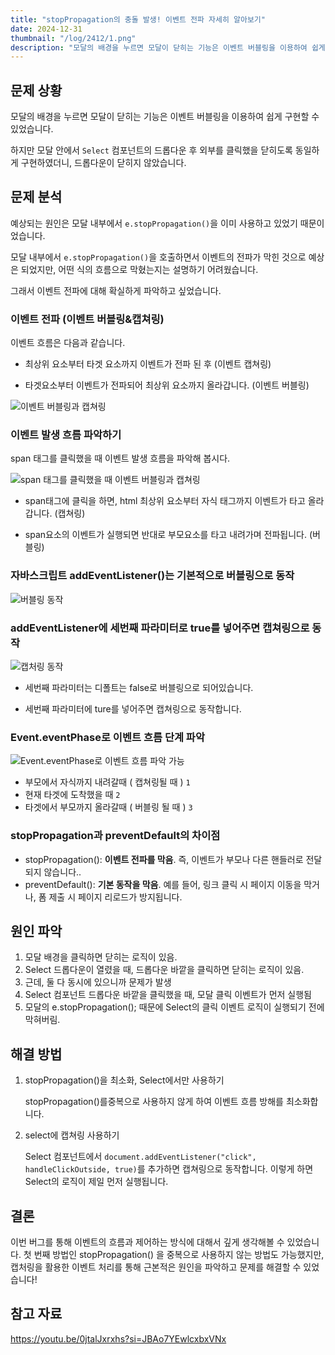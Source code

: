 ```yaml
---
title: "stopPropagation의 충돌 발생! 이벤트 전파 자세히 알아보기"
date: 2024-12-31
thumbnail: "/log/2412/1.png"
description: "모달의 배경을 누르면 모달이 닫히는 기능은 이벤트 버블링을 이용하여 쉽게 구현할 수 있었습니다. 하지만 모달 안에서 `Select` 컴포넌트의 드롭다운 후 외부를 클릭했을 닫히도록 동일하게 구현하였더니,  드롭다운이 닫히지 않았습니다."
---
```


## 문제 상황

모달의 배경을 누르면 모달이 닫히는 기능은 이벤트 버블링을 이용하여 쉽게 구현할 수 있었습니다.

하지만 모달 안에서 `Select` 컴포넌트의 드롭다운 후 외부를 클릭했을 닫히도록 동일하게 구현하였더니, 드롭다운이 닫히지 않았습니다.

## 문제 분석

예상되는 원인은 모달 내부에서 `e.stopPropagation()`을 이미 사용하고 있었기 때문이었습니다.

모달 내부에서 `e.stopPropagation()`을 호출하면서 이벤트의 전파가 막힌 것으로 예상은 되었지만, 어떤 식의 흐름으로 막혔는지는 설명하기 어려웠습니다.

그래서 이벤트 전파에 대해 확실하게 파악하고 싶었습니다.

### 이벤트 전파 (이벤트 버블링&캡쳐링)

이벤트 흐름은 다음과 같습니다.

- 최상위 요소부터 타겟 요소까지 이벤트가 전파 된 후 (이벤트 캡쳐링)

- 타겟요소부터 이벤트가 전파되어 최상위 요소까지 올라갑니다. (이벤트 버블링)

![이벤트 버블링과 캡쳐링](/log/2412/1.png)

### 이벤트 발생 흐름 파악하기

span 태그를 클릭했을 때 이벤트 발생 흐름을 파악해 봅시다.

![span 태그를 클릭했을 때 이벤트 버블링과 캡쳐링](/log/2412/2.png)

- span태그에 클릭을 하면, html 최상위 요소부터 자식 태그까지 이벤트가 타고 올라갑니다. (캡쳐링)

- span요소의 이벤트가 실행되면 반대로 부모요소를 타고 내려가며 전파됩니다. (버블링)

### 자바스크립트 addEventListener()는 기본적으로 버블링으로 동작

![버블링 동작](/log/2412/3.png)

### addEventListener에 세번째 파라미터로 true를 넣어주면 캡쳐링으로 동작

![캡처링 동작](/log/2412/4.png)

- 세번째 파라미터는 디폴트는 false로 버블링으로 되어있습니다.

- 세번째 파라미터에 ture를 넣어주면 캡쳐링으로 동작합니다.

### Event.eventPhase로 이벤트 흐름 단계 파악

![Event.eventPhase로 이벤트 흐름 파악 가능](/log/2412/5.png)

- 부모에서 자식까지 내려갈때 ( 캡쳐링될 때 ) `1`
- 현재 타겟에 도착했을 때 `2`
- 타겟에서 부모까지 올라갈때 ( 버블링 될 때 ) `3`

### stopPropagation과 preventDefault의 차이점

- stopPropagation(): **이벤트 전파를 막음**. 즉, 이벤트가 부모나 다른 핸들러로 전달되지 않습니다..
- preventDefault(): **기본 동작을 막음**. 예를 들어, 링크 클릭 시 페이지 이동을 막거나, 폼 제출 시 페이지 리로드가 방지됩니다.

## 원인 파악

1. 모달 배경을 클릭하면 닫히는 로직이 있음.
2. Select 드롭다운이 열렸을 때, 드롭다운 바깥을 클릭하면 닫히는 로직이 있음.
3. 근데, 둘 다 동시에 있으니까 문제가 발생
4. Select 컴포넌트 드롭다운 바깥을 클릭했을 때, 모달 클릭 이벤트가 먼저 실행됨
5. 모달의 e.stopPropagation(); 때문에 Select의 클릭 이벤트 로직이 실행되기 전에 막혀버림.

## 해결 방법

1. stopPropagation()을 최소화, Select에서만 사용하기

   stopPropagation()를중복으로 사용하지 않게 하여 이벤트 흐름 방해를 최소화합니다.

2. select에 캡쳐링 사용하기

   Select 컴포넌트에서 `document.addEventListener("click", handleClickOutside, true)`를 추가하면 캡쳐링으로 동작합니다. 이렇게 하면 Select의 로직이 제일 먼저 실행됩니다.

## 결론

이번 버그를 통해 이벤트의 흐름과 제어하는 방식에 대해서 깊게 생각해볼 수 있었습니다. 첫 번째 방법인 stopPropagation() 을 중복으로 사용하지 않는 방법도 가능했지만, 캡처링을 활용한 이벤트 처리를 통해 근본적은 원인을 파악하고 문제를 해결할 수 있었습니다!

## 참고 자료

https://youtu.be/0jtalJxrxhs?si=JBAo7YEwlcxbxVNx
